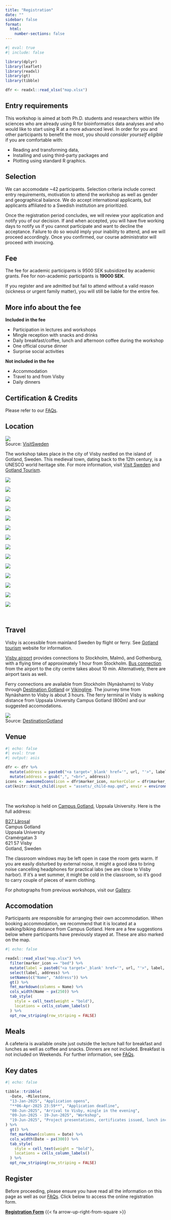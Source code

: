 ```yaml
---
title: "Registration"
date: ""
sidebar: false
format:
  html:
    number-sections: false
---
```


```r
#| eval: true
#| include: false

library(dplyr)
library(leaflet)
library(readxl)
library(gt)
library(tibble)

dfr <- readxl::read_xlsx("map.xlsx")
```

## Entry requirements

This workshop is aimed at both Ph.D. students and researchers within life sciences who are already using R for bioinformatics data analyses and who would like to start using R at a more advanced level. In order for you and other participants to benefit the most, you should *consider yourself eligible* if you are comfortable with:

- Reading and transforming data, 
- Installing and using third-party packages and 
- Plotting using standard R graphics.

## Selection

We can accomodate ~42 participants. Selection criteria include correct entry requirements, motivation to attend the workshop as well as gender and geographical balance. We do accept international applicants, but applicants affiliated to a Swedish institution are prioritized.

Once the registration period concludes, we will review your application and notify you of our decision. If and when accepted, you will have [five working days]{.badge} to notify us if you cannot participate and want to decline the acceptance. Failure to do so would imply your inability to attend, and we will proceed accordingly. Once you confirmed, our course administrator will proceed with invoicing.

## Fee

The fee for academic participants is [9500 SEK]{.badge .badge-primary} subsidized by academic grants. Fee for non-academic participants is **19000 SEK**.

::: {.callout-warning}
If you register and are admitted but fail to attend without a valid reason (sickness or urgent family matter), you will still be liable for the entire fee.
:::

::: {.callout-note}

## More info about the fee

**Included in the fee**

- Participation in lectures and workshops
- Mingle reception with snacks and drinks
- Daily breakfast/coffee, lunch and afternoon coffee during the workshop
- One official course dinner
- Surprise social activities

**Not included in the fee**

- Accommodation
- Travel to and from Visby
- Daily dinners

:::

## Certification & Credits

Please refer to our [FAQs](home_faq.html).

## Location

![](assets/images/visby.webp)  
[Source: [VisitSweden](https://visitsweden.com/where-to-go/southern-sweden/gotland/visby/)]{.small}

The workshop takes place in the city of Visby nestled on the island of Gotland, Sweden. This medieval town, dating back to the 12th century, is a UNESCO world heritage site. For more information, visit [Visit Sweden](https://visitsweden.com/where-to-go/southern-sweden/gotland/visby/) and [Gotland Tourism](https://gotland.com/).

::: {.raukr-gallery-parent}
::: {.raukr-gallery-child}
![](assets/images/gotland/a.webp){group="gotland"}
:::
::: {.raukr-gallery-child}
![](assets/images/gotland/b.webp){group="gotland"}
:::
::: {.raukr-gallery-child}
![](assets/images/gotland/c.webp){group="gotland"}
:::
::: {.raukr-gallery-child}
![](assets/images/gotland/d.webp){group="gotland"}
:::
::: {.raukr-gallery-child}
![](assets/images/gotland/f.webp){group="gotland"}
:::
::: {.raukr-gallery-child}
![](assets/images/gotland/g.webp){group="gotland"}
:::
::: {.raukr-gallery-child}
![](assets/images/gotland/h.webp){group="gotland"}
:::
::: {.raukr-gallery-child}
![](assets/images/gotland/i.webp){group="gotland"}
:::
::: {.raukr-gallery-child}
![](assets/images/gotland/j.webp){group="gotland"}
:::
::: {.raukr-gallery-child}
![](assets/images/gotland/k.webp){group="gotland"}
:::
::: {.raukr-gallery-child}
![](assets/images/gotland/l.webp){group="gotland"}
:::
::: {.raukr-gallery-child}
![](assets/images/gotland/m.webp){group="gotland"}
:::
::: {.raukr-gallery-child}
![](assets/images/gotland/n.webp){group="gotland"}
:::
::: {.raukr-gallery-child}
![](assets/images/gotland/o.webp){group="gotland"}
:::
:::

<br>

## Travel

Visby is accessible from mainland Sweden by flight or ferry. See [Gotland tourism](https://gotland.com/resa-hit-runt/) website for information.

[Visby airport](https://www.swedavia.com/visby/) provides connections to Stockholm, Malmö, and Gothenburg, with a flying time of approximately 1 hour from Stockholm. [Bus connection](https://www.swedavia.com/visby/bus/) from the airport to the city centre takes about 10 min. Alternatively, there are airport taxis as well.

Ferry connections are available from Stockholm (Nynäshamn) to Visby through [Destination Gotland](https://www.destinationgotland.se/) or [Vikingline](https://www.vikingline.se). The journey time from Nynäshamn to Visby is about 3 hours. The ferry terminal in Visby is walking distance from Uppsala University Campus Gotland (800m) and our suggested accomodations.

![](assets/images/destination-gotland.webp)  
[Source: [DestinationGotland](https://www.destinationgotland.se/)]{.small}

## Venue

```r
#| echo: false
#| eval: true
#| output: asis

dfr <- dfr %>%
  mutate(address = paste0("<a target='_blank' href='", url, "'>", label, "</a>,", address)) %>%
  mutate(address = gsub(",", "<br>", address))
icons <- awesomeIcons(icon = dfr$marker_icon, markerColor = dfr$marker_colour, iconColor = "#FFFFFF", library = "fa")
cat(knitr::knit_child(input = "assets/_child-map.qmd", envir = environment(), quiet = TRUE))
```

<br>

The workshop is held on [Campus Gotland](http://www.campusgotland.uu.se/), Uppsala University. Here is the full address:

::: {.large}

[B27 Lärosal](https://link.mazemap.com/q9F307rf)  
Campus Gotland  
Uppsala University  
Cramérgatan 3  
621 57 Visby  
Gotland, Sweden  

:::

::: {.callout-note}
The classroom windows may be left open in case the room gets warm. If you are easily disturbed by external noise, it might a good idea to bring noise cancelling headphones for practical labs (we are close to Visby harbor). If it's a wet summer, it might be cold in the classroom, so it's good to carry couple of pieces of warm clothing.
:::

For photographs from previous workshops, visit our [Gallery](home_gallery.html).

## Accomodation

Participants are responsible for arranging their own accommodation. When booking accommodation, we recommend that it is located at a walking/biking distance from Campus Gotland. Here are a few suggestions below where participants have previously stayed at. These are also marked on the map.

::: {.grid}
::: {.g-col-10}

```r
#| echo: false

readxl::read_xlsx("map.xlsx") %>%
  filter(marker_icon == "bed") %>%
  mutate(label = paste0("<a target='_blank' href='", url, "'>", label, "</a>")) %>%
  select(label, address) %>%
  setNames(c("Name", "Address")) %>%
  gt() %>%
  fmt_markdown(columns = Name) %>%
  cols_width(Name ~ px(250)) %>%
  tab_style(
    style = cell_text(weight = "bold"),
    locations = cells_column_labels()
  ) %>%
  opt_row_striping(row_striping = FALSE)
```

:::
:::

## Meals

A cafeteria is available onsite just outside the lecture hall for breakfast and lunches as well as coffee and snacks. Dinners are not included. Breakfast is not included on Weekends. For further information, see [FAQs](home_faq.html).

## Key dates

::: {.grid}
::: {.g-col-10}

```r
#| echo: false

tibble::tribble(
  ~Date, ~Milestone,
  "13-Jan-2025", "Application opens",
  "**06-Apr-2025 23:59**", "Application deadline",
  "08-Jun-2025", "Arrival to Visby, mingle in the evening",
  "09-Jun-2025 - 19-Jun-2025", "Workshop",
  "19-Jun-2025", "Project presentations, certificates issued, lunch included",
) %>%
  gt() %>%
  fmt_markdown(columns = Date) %>%
  cols_width(Date ~ px(300)) %>%
  tab_style(
    style = cell_text(weight = "bold"),
    locations = cells_column_labels()
  ) %>%
  opt_row_striping(row_striping = FALSE)
```

:::
:::

## Register

Before proceeding, please ensure you have read all the information on this page as well as our [FAQs](home_faq.html). Click below to access the online registration form.

[[**Registration Form**](https://nbis.typeform.com/to/zZ87A6Tg) {{< fa arrow-up-right-from-square >}}]{.btn .btn-primary .large}
